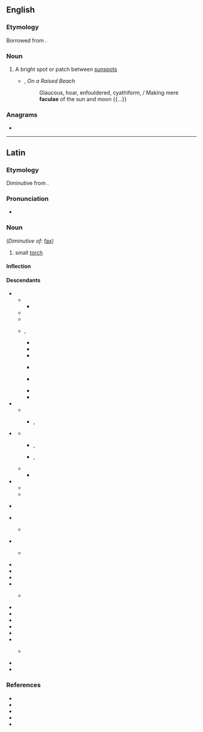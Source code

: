 ==English==

===Etymology===
Borrowed from {{bor|en|la|facula||little torch}}.

===Noun===
{{wikipedia}}
{{en-noun|faculae}}

# {{lb|en|astronomy}} A bright spot or patch between [[sunspot]]s
#* {{w|Hugh MacDiarmid}}, ''On a Raised Beach''
#*: Glaucous, hoar, enfouldered, cyathiform, / Making mere '''faculae''' of the sun and moon {{...}}

===Anagrams===
* {{anagrams|en|a=aacflu|faucal}}

----

==Latin==

===Etymology===
Diminutive from {{suffix|lang=la|fax|ula|t1=torch}}.

===Pronunciation===
* {{la-IPA|facula}}

===Noun===
{{la-noun|facula|faculae|f|first}} (''Diminutive of'': [[fax#Latin|fax]])

# small [[torch]]

====Inflection====
{{la-decl-1st|facul}}

====Descendants====
* {{desc|VL.||*facla}}
** {{desc|pro|-}}
*** {{desc|ca|falla}}
** {{desc|ro|fachie}}
** {{desc|rm|facla}}
** {{desc|bor=1|goh|faccala}}, {{l|goh|vackel}}
*** {{desc|gsw|Fachele}}
*** {{desctree|de|Fackel}}
*** {{desc|lb|Fakel}}
*** {{desc|gmw-rfr|-}}
***: {{desc|pdc|Fackel}}
*** {{desc|bor=1|sh|-}}
***: {{desc|sclb=1|sh|бакља}}
***: {{desc|sclb=1|sh|baklja}}
*** {{desc|bor=1|sk|fakľa}}
*** {{desc|bor=1|sl|bakla}}
* {{desc|VL.||*facucla}}
** {{desc|roa-opt|-}}
*** {{desc|pt|fagulha}}, {{l|pt|faúlha}}
* {{desc|VL.||*fascla}} {{q|crossed with {{l|la|fascis||bundle}}}}
** {{desc|roa-opt|facha}}
*** {{desc|gl|facha}}, {{l|gl|facho}}
*** {{desc|pt|facha}}, {{l|pt|facho}}
** {{desc|osp|facha}}
*** {{desc|es|hacha}}
* {{desc|VL.||*flacula}}
** {{desctree|it|fiaccola}}
** {{desc|ro|flacără}}
* {{desc|bor=1|sq|flakë}} {{q|possibly}}
* {{desc|bor=1|bg|факла}}
** {{desc|bor=1|ro|faclă}} {{q|or from Greek}}
* {{desc|bor=1|bg|факлия}}
** {{desc|bor=1|ro|făclie}} {{q|or a diminutive of {{l|ro|faclă}}, or from Serbo-Croatian}}
* {{desc|bor=1|ca|fàcula}}
* {{desc|bor=1|nl|fakkel}}
* {{desc|bor=1|en|facula}}
* {{desc|bor=1|el|φάϰλα}}
** {{desc|bor=1|ro|faclă}} {{q|or from Bulgarian}}
* {{desc|bor=1|hu|fáklya}}
* {{desc|bor=1|it|facola}}
* {{desc|bor=1|nds|Fachel}}
* {{desc|bor=1|ang|fæcele}}
* {{desc|bor=1|pt|fácula}}
* {{desc|bor=1|sh|faklja}}
** {{desc|bor=1|ro|faclă}} {{q|or a diminutive of {{l|ro|faclă}}, or from Bulgarian}}
* {{desc|bor=1|es|fácula}}
* {{desc|bor=1|sv|fackla}}

===References===
* {{R:L&S}}
* {{R:Elementary Lewis}}
* {{R:du Cange}}
* {{R:Gaffiot}}
* {{R:NLW}}